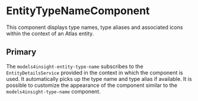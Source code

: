 
<Meta of={EntityTypeNameComponentStories} />

# EntityTypeNameComponent

This component displays type names, type aliases and associated icons within the context of an Atlas entity.

<Controls />

## Primary

The `models4insight-entity-type-name` subscribes to the `EntityDetailsService` provided in the context in which the component is used.
It automatically picks up the type name and type alias if available.
It is possible to customize the appearance of the component similar to the `models4insight-type-name` component.

<Canvas>
  <Story of={EntityTypeNameComponentStories.Primary} />
</Canvas>
